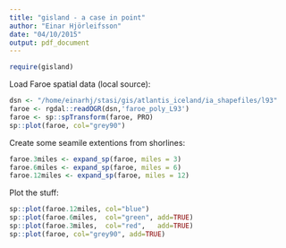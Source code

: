 ```yaml
---
title: "gisland - a case in point"
author: "Einar Hjörleifsson"
date: "04/10/2015"
output: pdf_document
---
```


```r
require(gisland)
```

Load Faroe spatial data (local source):
```r
dsn <- "/home/einarhj/stasi/gis/atlantis_iceland/ia_shapefiles/l93"
faroe <- rgdal::readOGR(dsn,'faroe_poly_L93')
faroe <- sp::spTransform(faroe, PRO)
sp::plot(faroe, col="grey90")
```

\newpage{}
Create some seamile extentions from shorlines:
```r
faroe.3miles <- expand_sp(faroe, miles = 3)
faroe.6miles <- expand_sp(faroe, miles = 6)
faroe.12miles <- expand_sp(faroe, miles = 12)
```

Plot the stuff:
```r
sp::plot(faroe.12miles, col="blue")
sp::plot(faroe.6miles,  col="green", add=TRUE)
sp::plot(faroe.3miles,  col="red",   add=TRUE)
sp::plot(faroe, col="grey90", add=TRUE)
```


